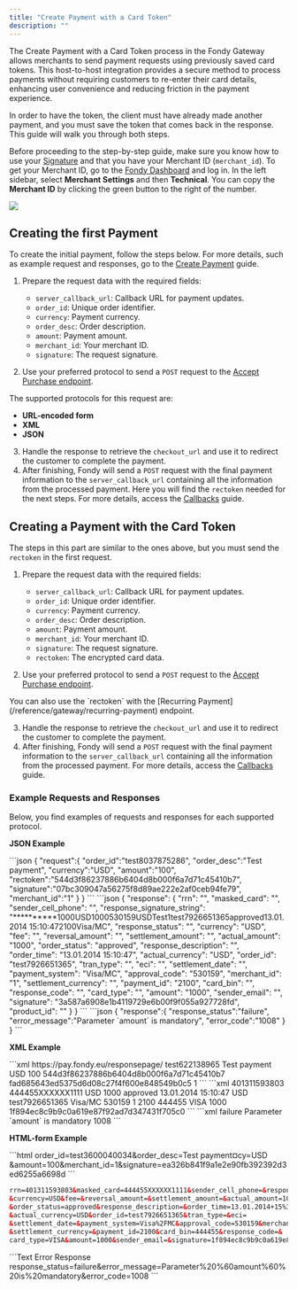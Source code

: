 ```yaml
---
title: "Create Payment with a Card Token"
description: ""
---
```





The Create Payment with a Card Token process in the Fondy Gateway allows merchants to send payment requests using previously saved card tokens. This host-to-host integration provides a secure method to process payments without requiring customers to re-enter their card details, enhancing user convenience and reducing friction in the payment experience.

In order to have the token, the client must have already made another payment, and you must save the token that comes back in the response. This guide will walk you through both steps.

Before proceeding to the step-by-step guide, make sure you know how to use your [Signature](/gateway/signatures) and that you have your Merchant ID (`merchant_id`). To get your Merchant ID, go to the [Fondy Dashboard](https://portal.fondy.eu/mportal/#/) and log in. In the left sidebar, select **Merchant Settings** and then **Technical**. You can copy the **Merchant ID** by clicking the green button to the right of the number.

<Image src="/media/docs/gateway/token-1.png"/>

## Creating the first Payment

To create the initial payment, follow the steps below. For more details, such as example request and responses, go to the [Create Payment](/gateway/direct-integration/manage-payments/create-payment) guide.

1. Prepare the request data with the required fields:

   * `server_callback_url`: Callback URL for payment updates.
   * `order_id`: Unique order identifier.
   * `currency`: Payment currency.
   * `order_desc`: Order description.
   * `amount`: Payment amount.
   * `merchant_id`: Your merchant ID.
   * `signature`: The request signature.

2. Use your preferred protocol to send a `POST` request to the [Accept Purchase endpoint](/reference/gateway/accept-purchase-fondy-checkout).

<Callout type="info" title="Supported Request Formats">
  The supported protocols for this request are:

  * **URL-encoded form**
  * **XML**
  * **JSON**
</Callout>

3. Handle the response to retrieve the `checkout_url` and use it to redirect the customer to complete the payment.
4. After finishing, Fondy will send a `POST` request with the final payment information to the `server_callback_url` containing all the information from the processed payment. Here you will find the `rectoken` needed for the next steps. For more details, access the [Callbacks](/gateway/direct-integration/callbacks) guide.

## Creating a Payment with the Card Token

The steps in this part are similar to the ones above, but you must send the `rectoken` in the first request.

1. Prepare the request data with the required fields:

   * `server_callback_url`: Callback URL for payment updates.
   * `order_id`: Unique order identifier.
   * `currency`: Payment currency.
   * `order_desc`: Order description.
   * `amount`: Payment amount.
   * `merchant_id`: Your merchant ID.
   * `signature`: The request signature.
   * `rectoken`: The encrypted card data.

2. Use your preferred protocol to send a `POST` request to the [Accept Purchase endpoint](/reference/gateway/accept-purchase-fondy-checkout).

<Callout type="info" title="Token Usage Tip">
  You can also use the `rectoken` with the [Recurring Payment](/reference/gateway/recurring-payment) endpoint.
</Callout>

3. Handle the response to retrieve the `checkout_url` and use it to redirect the customer to complete the payment.
4. After finishing, Fondy will send a `POST` request with the final payment information to the `server_callback_url` containing all the information from the processed payment. For more details, access the [Callbacks](/gateway/direct-integration/callbacks) guide.

### Example Requests and Responses

Below, you find examples of requests and responses for each supported protocol.

**JSON Example**

<Tabs>
  <TabItem value="request1" label="Request">
  ```json 
  {
    "request":{
      "order_id":"test8037875286",
      "order_desc":"Test payment",
      "currency":"USD",
      "amount":"100",
      "rectoken":"544d3f86237886b6404d8b000f6a7d71c45410b7",
      "signature":"07bc309047a56275f8d89ae222e2af0ceb94fe79",
      "merchant_id":"1"
    }
  }
  ```
  </TabItem>

  <TabItem value="response1" label="Response"> 
  ```json 
  {
    "response": {
      "rrn": "",
      "masked_card": "",
      "sender_cell_phone": "",
      "response_signature_string": "**********1000USD1000530159USDTest1test7926651365approved13.01.2014 15:10:472100Visa/MC",
      "response_status": "",
      "currency": "USD",
      "fee": "",
      "reversal_amount": "",
      "settlement_amount": "",
      "actual_amount": "1000",
      "order_status": "approved",
      "response_description": "",
      "order_time": "13.01.2014 15:10:47",
      "actual_currency": "USD",
      "order_id": "test7926651365",
      "tran_type": "",
      "eci": "",
      "settlement_date": "",
      "payment_system": "Visa/MC",
      "approval_code": "530159",
      "merchant_id": "1",
      "settlement_currency": "",
      "payment_id": "2100",
      "card_bin": "",
      "response_code": "",
      "card_type": "",
      "amount": "1000",
      "sender_email": "",
      "signature": "3a587a6908e1b4119729e6b00f9f055a927728fd",
      "product_id": ""
    }
  }
  ```
  </TabItem>

  <TabItem value="error-response1" label="Error Response"> 
  ```json 
  {
    "response":{
    "response_status":"failure",
    "error_message":"Parameter `amount` is mandatory",
    "error_code":"1008"
    }
  }
  ```
  </TabItem>
</Tabs>

**XML Example**

<Tabs>
  <TabItem value="request3" label="Request">
  ```xml 
  <?xml version="1.0" encoding="UTF-8"?>
  <request>
    <response_url>https://pay.fondy.eu/responsepage/</response_url>
    <order_id>test622138965</order_id>
    <order_desc>Test payment</order_desc>
    <currency>USD</currency>
    <amount>100</amount>
    <rectoken>544d3f86237886b6404d8b000f6a7d71c45410b7</rectoken>
    <signature>fad685643ed5375d6d08c27f4f600e848549b0c5</signature>
    <merchant_id>1</merchant_id>
  </request>
  ```
  </TabItem>

  <TabItem value="response3" label="Response">
  ```xml 
  <?xml version="1.0" encoding="UTF-8"?>
  <response>
    <rrn>401311593803</rrn>
    <masked_card>444455XXXXXX1111</masked_card>
    <sender_cell_phone />
    <response_status />
    <currency>USD</currency>
    <fee />
    <reversal_amount />
    <settlement_amount />
    <actual_amount>1000</actual_amount>
    <order_status>approved</order_status>
    <response_description />
    <order_time>13.01.2014 15:10:47</order_time>
    <actual_currency>USD</actual_currency>
    <order_id>test7926651365</order_id>
    <tran_type />
    <eci />
    <settlement_date />
    <payment_system>Visa/MC</payment_system>
    <approval_code>530159</approval_code>
    <merchant_id>1</merchant_id>
    <settlement_currency />
    <payment_id>2100</payment_id>
    <card_bin>444455</card_bin>
    <response_code />
    <card_type>VISA</card_type>
    <amount>1000</amount>
    <sender_email />
    <signature>1f894ec8c9b9c0a619e87f92ad7d347431f705c0</signature>
    <product_id />
  </response>
  ```
  </TabItem>

  <TabItem value="error-response3" label="Error Response"> 
  ```xml 
  <?xml version="1.0" encoding="UTF-8"?>
  <response>
    <response_status>failure</response_status>
    <error_message>Parameter `amount` is mandatory</error_message>
    <error_code>1008</error_code>
  </response>
  ```
  </TabItem>
</Tabs>

**HTML-form Example**

<Tabs>
  <TabItem value="request2" label="Request">
  ```html 
  order_id=test3600040034&order_desc=Test payment&currency=USD
  &amount=100&merchant_id=1&signature=ea326b841f9a1e2e90fb392392d3ed6255a6698d
  ```

  ```html Normal Reponse
  rrn=401311593803&masked_card=444455XXXXXX1111&sender_cell_phone=&response_status=
  &currency=USD&fee=&reversal_amount=&settlement_amount=&actual_amount=1000
  &order_status=approved&response_description=&order_time=13.01.2014+15%3A10%3A47
  &actual_currency=USD&order_id=test7926651365&tran_type=&eci=
  &settlement_date=&payment_system=Visa%2FMC&approval_code=530159&merchant_id=1
  &settlement_currency=&payment_id=2100&card_bin=444455&response_code=&
  card_type=VISA&amount=1000&sender_email=&signature=1f894ec8c9b9c0a619e87f92ad7d347431f705c0&product_id=
  ```
  </TabItem>

  <TabItem value="error-response2" label="Error Response"> 
  ```Text Error Response
  response_status=failure&error_message=Parameter%20%60amount%60%20is%20mandatory&error_code=1008
  ```
  </TabItem>
</Tabs>
